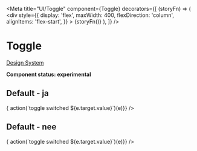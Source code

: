 
<Meta
  title="UI/Toggle"
  component={Toggle}
  decorators={[
    (storyFn) => (
      <div
        style={{
          display: 'flex',
          maxWidth: 400,
          flexDirection: 'column',  
          alignItems: 'flex-start',
        }}
      >
        {storyFn()}
      </div>
    ),
  ]}
/>

# Toggle

[Design System](https://designsystem.amsterdam.nl/7awj1hc9f/p/647350-toggle)

**Component status: experimental**

## Default - ja

<Preview>
  <Story name="Default-ja">
    <Fragment>
      <Toggle id="default-ja" defaultValue="Ja" left="Ja" right="Nee" onChange={(e) => { action(`toggle switched ${e.target.value}`)(e)}} />
    </Fragment>
  </Story>
</Preview>

## Default - nee

<Preview>
  <Story name="Default-nee">
    <Fragment>
      <Toggle id="default-nee" defaultValue="Nee" left="Ja" right="Nee" onChange={(e) => { action(`toggle switched ${e.target.value}`)(e)}} />
    </Fragment>
  </Story>
</Preview>

